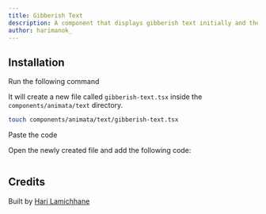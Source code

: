 ```yaml
---
title: Gibberish Text
description: A component that displays gibberish text initially and then reveals the actual text.
author: harimanok_
---
```


<ComponentPreview name="text-gibberish-text--docs" />

## Installation

<Steps>
<Step>Run the following command</Step>

It will create a new file called `gibberish-text.tsx` inside the `components/animata/text` directory.

```bash
touch components/animata/text/gibberish-text.tsx
```

<Step>Paste the code</Step>

Open the newly created file and add the following code:

```jsx file=<rootDir>/animata/text/gibberish-text.tsx

```

</Steps>

## Credits

Built by [Hari Lamichhane](https://github.com/hari)
